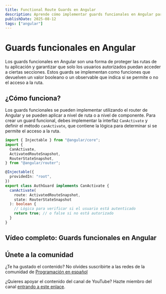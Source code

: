 ```yaml
---
title: Functional Route Guards en Angular
description: Aprende cómo implementar guards funcionales en Angular para proteger rutas y mejorar la seguridad de tus aplicaciones.
publishDate: 2025-08-12
tags: ["angular"]
---
```



# Guards funcionales en Angular

Los guards funcionales en Angular son una forma de proteger las rutas de tu aplicación y garantizar que solo los usuarios autorizados puedan acceder a ciertas secciones. Estos guards se implementan como funciones que devuelven un valor booleano o un observable que indica si se permite o no el acceso a la ruta.

## ¿Cómo funciona?

Los guards funcionales se pueden implementar utilizando el router de Angular y se pueden aplicar a nivel de ruta o a nivel de componente. Para crear un guard funcional, debes implementar la interfaz `CanActivate` y definir el método `canActivate`, que contiene la lógica para determinar si se permite el acceso a la ruta.

```typescript
import { Injectable } from "@angular/core";
import {
  CanActivate,
  ActivatedRouteSnapshot,
  RouterStateSnapshot,
} from "@angular/router";

@Injectable({
  providedIn: "root",
})
export class AuthGuard implements CanActivate {
  canActivate(
    route: ActivatedRouteSnapshot,
    state: RouterStateSnapshot
  ): boolean {
    // Lógica para verificar si el usuario está autenticado
    return true; // o false si no está autorizado
  }
}
```

## Vídeo completo: Guards funcionales en Angular

<YouTubeEmbed
  id="ODIw02GU9r0"
  title="Guards funcionales en Angular - Programación en español"
/>

## Únete a la comunidad

¿Te ha gustado el contenido? No olvides suscribirte a las redes de la comunidad de <a href="https://programacion-es.dev/redes/" target="_blank" rel="noopener noreferrer">Programación en español</a>

¿Quieres apoyar el contenido del canal de YouTube? Hazte miembro del canal <a href="https://www.youtube.com/channel/UCNliuGyPizt7uNcdCrUoduQ/join" target="_blank" rel="noopener noreferrer">entrando a este enlace</a>.
